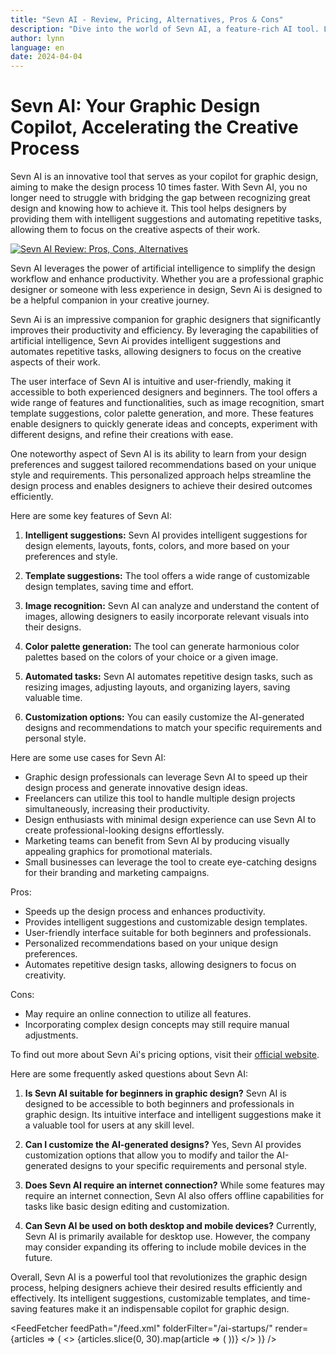 ```yaml
---
title: "Sevn AI - Review, Pricing, Alternatives, Pros & Cons"
description: "Dive into the world of Sevn AI, a feature-rich AI tool. Learn about its features, pricing, and how it's making an impact. Don't miss out!"
author: lynn
language: en
date: 2024-04-04
---
```


# Sevn AI: Your Graphic Design Copilot, Accelerating the Creative Process
        
Sevn AI is an innovative tool that serves as your copilot for graphic design, aiming to make the design process 10 times faster. With Sevn AI, you no longer need to struggle with bridging the gap between recognizing great design and knowing how to achieve it. This tool helps designers by providing them with intelligent suggestions and automating repetitive tasks, allowing them to focus on the creative aspects of their work.


<BlogHeader />


[![Sevn AI Review: Pros, Cons, Alternatives](/ai-startups/sevn-ai.png)](https://www.ycombinator.com/companies/sevnai)



Sevn AI leverages the power of artificial intelligence to simplify the design workflow and enhance productivity. Whether you are a professional graphic designer or someone with less experience in design, Sevn Ai is designed to be a helpful companion in your creative journey.

Sevn Ai is an impressive companion for graphic designers that significantly improves their productivity and efficiency. By leveraging the capabilities of artificial intelligence, Sevn Ai provides intelligent suggestions and automates repetitive tasks, allowing designers to focus on the creative aspects of their work.

The user interface of Sevn AI is intuitive and user-friendly, making it accessible to both experienced designers and beginners. The tool offers a wide range of features and functionalities, such as image recognition, smart template suggestions, color palette generation, and more. These features enable designers to quickly generate ideas and concepts, experiment with different designs, and refine their creations with ease.

One noteworthy aspect of Sevn AI is its ability to learn from your design preferences and suggest tailored recommendations based on your unique style and requirements. This personalized approach helps streamline the design process and enables designers to achieve their desired outcomes efficiently.

Here are some key features of Sevn AI:

1. **Intelligent suggestions:** Sevn AI provides intelligent suggestions for design elements, layouts, fonts, colors, and more based on your preferences and style.

2. **Template suggestions:** The tool offers a wide range of customizable design templates, saving time and effort.

3. **Image recognition:** Sevn AI can analyze and understand the content of images, allowing designers to easily incorporate relevant visuals into their designs.

4. **Color palette generation:** The tool can generate harmonious color palettes based on the colors of your choice or a given image.

5. **Automated tasks:** Sevn AI automates repetitive design tasks, such as resizing images, adjusting layouts, and organizing layers, saving valuable time.

6. **Customization options:** You can easily customize the AI-generated designs and recommendations to match your specific requirements and personal style.

Here are some use cases for Sevn AI:

- Graphic design professionals can leverage Sevn AI to speed up their design process and generate innovative design ideas.
- Freelancers can utilize this tool to handle multiple design projects simultaneously, increasing their productivity.
- Design enthusiasts with minimal design experience can use Sevn AI to create professional-looking designs effortlessly.
- Marketing teams can benefit from Sevn AI by producing visually appealing graphics for promotional materials.
- Small businesses can leverage the tool to create eye-catching designs for their branding and marketing campaigns.

Pros:
- Speeds up the design process and enhances productivity.
- Provides intelligent suggestions and customizable design templates.
- User-friendly interface suitable for both beginners and professionals.
- Personalized recommendations based on your unique design preferences.
- Automates repetitive design tasks, allowing designers to focus on creativity.

Cons:
- May require an online connection to utilize all features.
- Incorporating complex design concepts may still require manual adjustments.

To find out more about Sevn Ai's pricing options, visit their [official website](https://www.ycombinator.com/companies/sevnai).

Here are some frequently asked questions about Sevn AI:

1. **Is Sevn AI suitable for beginners in graphic design?**
   Sevn AI is designed to be accessible to both beginners and professionals in graphic design. Its intuitive interface and intelligent suggestions make it a valuable tool for users at any skill level.

2. **Can I customize the AI-generated designs?**
   Yes, Sevn AI provides customization options that allow you to modify and tailor the AI-generated designs to your specific requirements and personal style.

3. **Does Sevn AI require an internet connection?**
   While some features may require an internet connection, Sevn AI also offers offline capabilities for tasks like basic design editing and customization.

4. **Can Sevn AI be used on both desktop and mobile devices?**
   Currently, Sevn AI is primarily available for desktop use. However, the company may consider expanding its offering to include mobile devices in the future.

Overall, Sevn AI is a powerful tool that revolutionizes the graphic design process, helping designers achieve their desired results efficiently and effectively. Its intelligent suggestions, customizable templates, and time-saving features make it an indispensable copilot for graphic design.


<AdComponent />


<FeedFetcher feedPath="/feed.xml" folderFilter="/ai-startups/" render={articles => (
    <>
        <Cards>
            {articles.slice(0, 30).map(article => (
                <Card key={article.link} title={article.title} href={article.link} />
            ))}
        </Cards>
    </>
)} />

